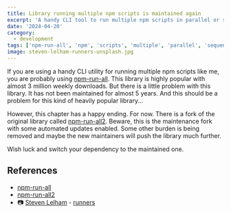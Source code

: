 ```yaml
---
title: Library running multiple npm scripts is maintained again
excerpt: 'A handy CLI tool to run multiple npm scripts in parallel or sequential is maintained again. Please welcome npm-run-all2.'
date: '2024-04-20'
category:
  - development
tags: ['npm-run-all', 'npm', 'scripts', 'multiple', 'parallel', 'sequential', 'maintained', 'til', 'bits']
image: steven-lelham-runners-unsplash.jpg
---
```


If you are using a handy CLI utility for running multiple npm scripts like me, you are probably using [npm-run-all][npm-run-all].
This library is highly popular with almost 3 million weekly downloads.
But there is a little problem with this library. It has not been maintained for almost 5 years.
And this should be a problem for this kind of heavily popular library...

However, this chapter has a happy ending. For now.
There is a fork of the original library called [npm-run-all2][npm-run-all2].
Beware, this is the maintenance fork with some automated updates enabled.
Some other burden is being removed and maybe the new maintainers will push the library much further.

Wish luck and switch your dependency to the maintained one.

## References

- [npm-run-all][npm-run-all]
- [npm-run-all2][npm-run-all2]
- 📷 [Steven Lelham](https://unsplash.com/@slelham) - [runners](https://unsplash.com/photos/group-of-people-running-on-stadium-atSaEOeE8Nk)

[npm-run-all2]: https://www.npmjs.com/package/npm-run-all2
[npm-run-all]: https://www.npmjs.com/package/npm-run-all
